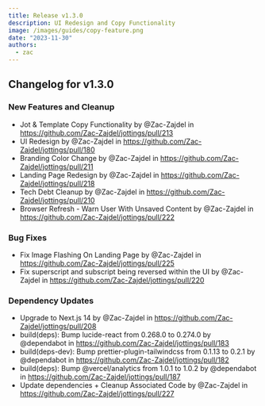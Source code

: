 ```yaml
---
title: Release v1.3.0
description: UI Redesign and Copy Functionality
image: /images/guides/copy-feature.png
date: "2023-11-30"
authors:
  - zac
---
```


## Changelog for v1.3.0

### New Features and Cleanup
- Jot & Template Copy Functionality by @Zac-Zajdel in https://github.com/Zac-Zajdel/jottings/pull/213
- UI Redesign by @Zac-Zajdel in https://github.com/Zac-Zajdel/jottings/pull/180
- Branding Color Change by @Zac-Zajdel in https://github.com/Zac-Zajdel/jottings/pull/211
- Landing Page Redesign by @Zac-Zajdel in https://github.com/Zac-Zajdel/jottings/pull/218
- Tech Debt Cleanup by @Zac-Zajdel in https://github.com/Zac-Zajdel/jottings/pull/210
- Browser Refresh - Warn User With Unsaved Content by @Zac-Zajdel in https://github.com/Zac-Zajdel/jottings/pull/222

### Bug Fixes
- Fix Image Flashing On Landing Page by @Zac-Zajdel in https://github.com/Zac-Zajdel/jottings/pull/225
- Fix superscript and subscript being reversed within the UI by @Zac-Zajdel in https://github.com/Zac-Zajdel/jottings/pull/220

### Dependency Updates
- Upgrade to Next.js 14 by @Zac-Zajdel in https://github.com/Zac-Zajdel/jottings/pull/208
- build(deps): Bump lucide-react from 0.268.0 to 0.274.0 by @dependabot in https://github.com/Zac-Zajdel/jottings/pull/183
- build(deps-dev): Bump prettier-plugin-tailwindcss from 0.1.13 to 0.2.1 by @dependabot in https://github.com/Zac-Zajdel/jottings/pull/182
- build(deps): Bump @vercel/analytics from 1.0.1 to 1.0.2 by @dependabot in https://github.com/Zac-Zajdel/jottings/pull/187
- Update dependencies + Cleanup Associated Code by @Zac-Zajdel in https://github.com/Zac-Zajdel/jottings/pull/227

